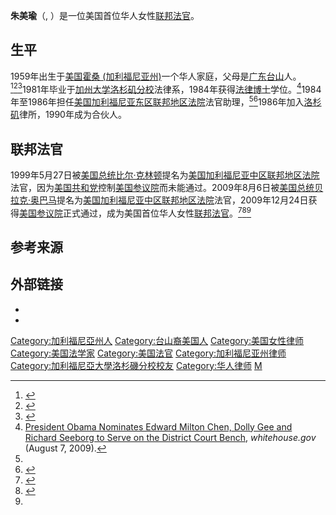 {{Infobox officeholder
| honorific-prefix          =
| name                      = 朱美瑜<br>Dolly Gee
| honorific-suffix          =
| image                     = Dolly M. Gee District Judge.jpg
| alt                       =
| caption                   =
| office                    = [[美国加利福尼亚中区联邦地区法院|美国加利福尼亚中区联邦地区法院]]法官
| term_start                = 2010年1月4日
| term_end                  =
| nominator                 =
| appointer                 = [[贝拉克·奥巴马|贝拉克·奥巴马]]
| predecessor               = [[George_P._Schiavelli|George P. Schiavelli]]
| successor                 =
| pronunciation             =
| birth_name                = 
| birth_date                = {{Birth date and age|1959|07|01}}<ref>{{cite book |last=Hubbell |first=Martindale |date=March 2002 |title=Martindale-Hubbell Law Directory , Volume 2 (2002 - California A-R)  |url=https://archive.org/details/martindalehubbel0005unse_v5f8 |publisher=[[Martindale-Hubbell|Martindale-Hubbell]] |isbn=9781561604913 }}</ref>
| birth_place               = {{USA}}[[霍桑_(加利福尼亚州)|霍桑 (加利福尼亚州)]]
| death_date                =
| death_place               =
| death_cause               =
| resting_place             =
| resting_place_coordinates =
| citizenship               =
| nationality               =
| party                     =
| otherparty                =
| height                    =
| spouse                    =
| partner                   =
| relations                 =
| children                  =
| parents                   =
| mother                    =
| father                    =
| relatives                 =
| residence                 =
| education                 = [[加州大学洛杉矶分校|加州大学洛杉矶分校]]
| alma_mater                =
| occupation                =
| profession                =
| known_for                 =
| salary                    =
| net_worth                 =
| cabinet                   =
| committees                =
| portfolio                 =
| religion                  =
| awards                    =
| signature                 =
| signature_alt             =
| website                   =
<!--Embedded templates / Footnotes-->
| footnotes                 =
| module =
}}
'''朱美瑜'''（{{lang-en|Dolly Maizie Gee}}, {{bd|1959年|7月1日||}}）是一位美国首位华人女性[[美国联邦法官|联邦法官]]。

== 生平 ==
1959年出生于[[美国|美国]][[霍桑_(加利福尼亚州)|霍桑 (加利福尼亚州)]]一个华人家庭，父母是[[广东|广东]][[台山市|台山]]人。<ref name=ChinaDaily>{{cite news |url=http://usa.chinadaily.com.cn/2009-09/28/content_11004940.htm |first=Eric |last=Baxter |title=Chinese-American jurists raise the bar |work=[[China_Daily|China Daily]] |date=September 28, 2009 |accessdate=2021-03-27 |archive-date=2020-06-29 |archive-url=https://web.archive.org/web/20200629040534/http://usa.chinadaily.com.cn/2009-09/28/content_11004940.htm |dead-url=no }}</ref><ref name="L.A. Now">{{cite news | url=http://latimesblogs.latimes.com/lanow/2009/12/dolly-gee-confirmed-district-court-judge-chinese-american.html | work=The Los Angeles Times | title=L.A. Now | date=December 25, 2009 | accessdate=2021-03-27 | archive-date=2019-08-22 | archive-url=https://web.archive.org/web/20190822064131/https://latimesblogs.latimes.com/lanow/2009/12/dolly-gee-confirmed-district-court-judge-chinese-american.html | dead-url=no }}</ref><ref>{{cite news |title=Boxer recommends two for Los Angeles federal bench |work=[[Associated_Press|Associated Press]] |date=February 3, 1999 }}</ref>1981年毕业于[[加州大学洛杉矶分校|加州大学洛杉矶分校]]法律系，1984年获得[[法律博士|法律博士]]学位。<ref name=whgov_20090807>[https://obamawhitehouse.archives.gov/the_press_office/President-Obama-Nominates-Edward-Milton-Chen-Dolly-Gee-and-Richard-Seeborg-to-Serve-on-the-District-Court-Bench President Obama Nominates Edward Milton Chen, Dolly Gee and Richard Seeborg to Serve on the District Court Bench], ''whitehouse.gov'' (August 7, 2009).</ref>1984年至1986年担任[[美国加利福尼亚东区联邦地区法院|美国加利福尼亚东区联邦地区法院]]法官助理，<ref name=whgov_20090807/><ref name="fjc.gov">{{cite web|url=https://www.fjc.gov/history/judges/gee-dolly-maizie|title=Gee, Dolly Maizie – Federal Judicial Center|website=www.fjc.gov|access-date=2021-03-27|archive-date=2021-03-19|archive-url=https://web.archive.org/web/20210319175857/https://www.fjc.gov/history/judges/gee-dolly-maizie|dead-url=no}}</ref>1986年加入[[洛杉矶|洛杉矶]]律所，1990年成为合伙人。

==联邦法官==
1999年5月27日被[[美国总统|美国总统]][[比尔·克林顿|比尔·克林顿]]提名为[[美国加利福尼亚中区联邦地区法院|美国加利福尼亚中区联邦地区法院]]法官，因为[[美国共和党|美国共和党]]控制[[美国参议院|美国参议院]]而未能通过。2009年8月6日被[[美国总统|美国总统]][[贝拉克·奥巴马|贝拉克·奥巴马]]提名为[[美国加利福尼亚中区联邦地区法院|美国加利福尼亚中区联邦地区法院]]法官，2009年12月24日获得[[美国参议院|美国参议院]]正式通过，成为美国首位华人女性[[美国联邦法官|联邦法官]]。<ref name="A Brilliant Shattering of Glass">{{cite news | url=http://www.pacificcitizen.org/node/589?page=show | work=The Pacific Citizen | title=A Brilliant Shattering of Glass | date=April 2, 2010 | url-status=dead | archive-url=https://web.archive.org/web/20140907033610/http://www.pacificcitizen.org/node/589?page=show | archive-date=September 7, 2014 }}</ref><ref>{{cite web|url=http://capac.chu.house.gov/news/press-releases/2011/05/capac-chair-chu-commends-president-obama-on-diversity-of-judicial-nominations-and-a-record-high-numb.shtml|title=In The News|work=house.gov|access-date=6 July 2015|archive-date=2011-11-22|archive-url=https://web.archive.org/web/20111122091855/http://capac.chu.house.gov/news/press-releases/2011/05/capac-chair-chu-commends-president-obama-on-diversity-of-judicial-nominations-and-a-record-high-numb.shtml|dead-url=no}}</ref><ref name="fjc.gov"/>

== 参考来源 ==
{{Reflist}}

==外部链接==
*{{FJC Bio|nid=1392976}}
*{{Ballotpedia|Dolly_Gee|Dolly Gee}}

{{authority control}}
{{DEFAULTSORT:Z}}
[[Category:加利福尼亞州人|Category:加利福尼亞州人]]
[[Category:台山裔美国人|Category:台山裔美国人]]
[[Category:美国女性律师|Category:美国女性律师]]
[[Category:美国法学家|Category:美国法学家]]
[[Category:美国法官|Category:美国法官]]
[[Category:加利福尼亚州律师|Category:加利福尼亚州律师]]
[[Category:加利福尼亞大學洛杉磯分校校友|Category:加利福尼亞大學洛杉磯分校校友]]
[[Category:华人律师|Category:华人律师]]
[[Category:朱姓|M]]